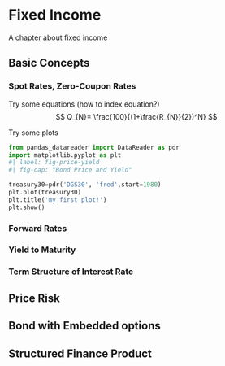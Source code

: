 # Fixed Income

A chapter about fixed income

## Basic Concepts

### Spot Rates, Zero-Coupon Rates

Try some equations (how to index equation?)
$$ Q_{N}= \frac{100}{(1+\frac{R_{N}}{2})^N}  $$ 

Try some plots


```python

from pandas_datareader import DataReader as pdr
import matplotlib.pyplot as plt
#| label: fig-price-yield
#| fig-cap: "Bond Price and Yield"

treasury30=pdr('DGS30', 'fred',start=1980)
plt.plot(treasury30)
plt.title('my first plot!')
plt.show()
```


### Forward Rates

### Yield to Maturity

### Term Structure of Interest Rate

## Price Risk

## Bond with Embedded options

## Structured Finance Product